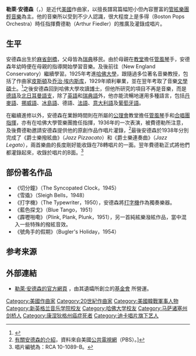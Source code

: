 {{Infobox classical
| 中文名 = 安德森
| 画像 = 
| 附注 =      
| 原文名 = Leroy Anderson 
| 国别 = 美國    
| 出生日期 = 1908年6月29日
| 出生地 = 馬薩諸塞州劍橋
| 逝世日期 = 1975年5月18日 (66歲)
| 逝世地 = 康涅狄格州伍德百里
| 所属时期 = 20世纪
| 所属乐派 = 普及音樂
| 擅长作品类型 = 短小篇幅的管絃樂作品
| 代表作 = 《打字機》、《雪撬》、《切分鐘》、《號角手的假期》、《藍色探戈》
| 师从 = 皮斯頓、[[埃内斯庫|埃内斯庫]]
| 学生 = 
| 官方网站 = www.leroyanderson.com
}}

'''勒萊·安德森'''（{{lang-en|'''Leroy Anderson'''}}，{{bd|1908年|6月29日|1975年|5月18日|catIdx=Anderson, Leroy}}）是近代[[美國|美國]]作曲家，以擅長譜寫篇幅短小但內容豐富的[[管絃樂團|管絃樂團]][[輕音樂|輕音樂]]為主。他的音樂所以受到不少人認識，很大程度上是多得{{link-en|波士頓大眾管弦樂團|Boston Pops Orchestra}}（Boston Pops Orchestra）時任指揮費德勒（Arthur Fiedler）的推廣及灌錄成唱片。

==生平==
安德森出生於[[麻省|麻省]][[劍橋_(馬薩諸塞州)|劍橋]]，父母皆為[[瑞典|瑞典]]移民。由於母親在[[教堂|教堂]]擔任[[管風琴|管風琴]]手，安德森年幼時便在母親的指導開始學習音樂。及後前往{{link-en|新英格蘭音樂學院|New England Conservatory}}（New England Conservatory）繼續學習。1925年考進[[哈佛大學|哈佛大學]]，跟隨過多位著名音樂教授，包括了作曲家[[瓦爾特·辟斯頓|皮斯頓]]及[[乔治·埃内斯库|乔治·埃内斯库]]，1929年順利畢業，並在翌年考取了音樂[[文學碩士|文學碩士]]。<ref>{{cite web|url=http://www.leroyanderson.com/biography.php |language=en |title=Leroy Anderson > Official Biography > American Composer and Conductor of Light Concert Music |publisher=Woodbury Music Company LLC |date= |accessdate=2013-06-21}}</ref>之後安德森回到哈佛大學攻讀[[博士|博士]]，但他所研究的項目不再是音樂，而是[[德語|德語]]及[[北日耳曼語支|北日耳曼語支]]，除了[[英語|英語]]和[[瑞典語|瑞典語]]外，他亦能流暢地運用多種語言，包括[[丹麥語|丹麥語]]、[[挪威語|挪威語]]、[[冰島語|冰島語]]、德語、[[法語|法語]]、[[意大利語|意大利語]]及[[葡萄牙語|葡萄牙語]]。

在繼續進修以外，安德森在業餘時間則在所屬的[[公理會|公理會]]教堂擔任[[管風琴|管風琴]]手和[[合唱團|合唱團]][[指揮|指揮]]，亦有在哈佛大學管樂團擔任指揮，1936年的一次表演，被費德勒所注意，及後費德勒邀請安德森提供他的原創作品作唱片灌錄，<ref>[http://www.pbs.org/sleighride/Biography/Bio.htm 有關安德森的介紹]，資料來自美國[[公共電視網|公共電視網]]（PBS）。]</ref>最後安德森於1938年分別完成了《爵士樂撥絃曲》（''Jazz Pizzacato''）和《爵士樂連奏曲》（''Jazz Legato''），兩首樂曲的長度剛好能收錄在78轉唱片的一面。翌年費德勒正式將他們都灌錄起來，收錄於唱片的B面。<ref>唱片編號為：RCA 10-1089-B。</ref>

==部份著名作品==
*《切分鐘》（The Syncopated Clock，1945）
*《雪撬》（Sleigh Bells，1948）
*《打字機》（The Typewriter，1950），安德森將[[打字機|打字機]]作為獨奏樂器。
*《藍色探戈》（Blue Tango，1951）
*《霹嚦啪嘞》（Plink, Plank, Plunk，1951），另一首純絃樂潑絃作品，當中混入一些特殊的撥絃音效。
*《號角手的假期》（Bugler's Holiday，1954）

==参考来源==
{{reflist}}

==外部連結==
*[http://www.leroyanderson.com/ 勒萊·安德森的官方網頁] {{Wayback|url=http://www.leroyanderson.com/ |date=20120715100156 }}，由其遺孀所創立的[http://www.leroyandersonfoundation.org/ 基金會] {{Wayback|url=http://www.leroyandersonfoundation.org/ |date=20110225045800 }}所營運。

{{Authority control}}
{{DEFAULTSORT:Anderson, Leroy}}
[[Category:美國作曲家|Category:美國作曲家]]
[[Category:20世紀作曲家|Category:20世紀作曲家]]
[[Category:美國韓戰軍事人物|Category:美國韓戰軍事人物]]
[[Category:新英格兰音乐学院校友|Category:新英格兰音乐学院校友]]
[[Category:哈佛大学校友|Category:哈佛大学校友]]
[[Category:马萨诸塞州剑桥人|Category:马萨诸塞州剑桥人]]
[[Category:康涅狄格州癌症死者|Category:康涅狄格州癌症死者]]
[[Category:迪卡唱片旗下艺人|Category:迪卡唱片旗下艺人]]